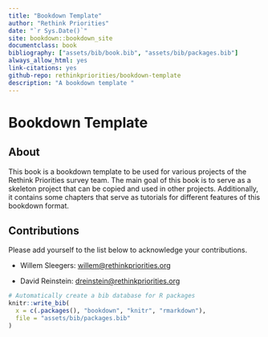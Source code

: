 ```yaml
---
title: "Bookdown Template"
author: "Rethink Priorities"
date: "`r Sys.Date()`"
site: bookdown::bookdown_site
documentclass: book
bibliography: ["assets/bib/book.bib", "assets/bib/packages.bib"]
always_allow_html: yes
link-citations: yes
github-repo: rethinkpriorities/bookdown-template
description: "A bookdown template "
---
```


# Bookdown Template {.unnumbered}

## About {.unnumbered}

This book is a bookdown template to be used for various projects of the Rethink Priorities survey team. The main goal of this book is to serve as a skeleton project that can be copied and used in other projects. Additionally, it contains some chapters that serve as tutorials for different features of this bookdown format.

## Contributions {.unnumbered}

Please add yourself to the list below to acknowledge your contributions.

-   Willem Sleegers: [willem\@rethinkpriorities.org](mailto:willem@rethinkpriorities.org)

-   David Reinstein: [dreinstein\@rethinkpriorities.org](mailto:dreinstein@rethinkpriorities.org)

```r
# Automatically create a bib database for R packages
knitr::write_bib(
  x = c(.packages(), "bookdown", "knitr", "rmarkdown"),
  file = "assets/bib/packages.bib"
)
```
